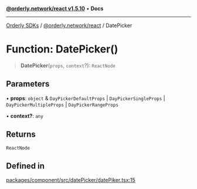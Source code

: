 [**@orderly.network/react v1.5.10**](/sdks/tech-doc/@orderly.network/react/README) • **Docs**

***

[Orderly SDKs](/sdks/tech-doc/packages) / [@orderly.network/react](/sdks/tech-doc/@orderly.network/react/README) / DatePicker

# Function: DatePicker()

> **DatePicker**(`props`, `context`?): `ReactNode`

## Parameters

• **props**: `object` & `DayPickerDefaultProps` \| `DayPickerSingleProps` \| `DayPickerMultipleProps` \| `DayPickerRangeProps`

• **context?**: `any`

## Returns

`ReactNode`

## Defined in

[packages/component/src/datePicker/datePiker.tsx:15](https://github.com/OrderlyNetwork/js-sdk/blob/554ae704783e3b83c40bb234a899e8f02987d9b6/packages/component/src/datePicker/datePiker.tsx#L15)
